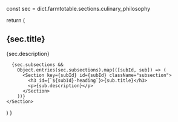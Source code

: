
  const sec = dict.farmtotable.sections.culinary_philosophy

  return (
    <Section id="culinary_philosophy" className="main-section">
      <h2 id="culinary_philosophy-heading">{sec.title}</h2>
      <p>{sec.description}</p>

      {sec.subsections &&
        Object.entries(sec.subsections).map(([subId, sub]) => (
          <Section key={subId} id={subId} className="subsection">
            <h3 id={`${subId}-heading`}>{sub.title}</h3>
            <p>{sub.description}</p>
          </Section>
        ))}
    </Section>
  )
}